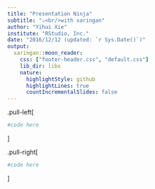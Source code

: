 ---
title: "Presentation Ninja"
subtitle: "⚔<br/>with xaringan"
author: "Yihui Xie"
institute: "RStudio, Inc."
date: "2016/12/12 (updated: `r Sys.Date()`)"
output:
  xaringan::moon_reader:
    css: ["footer-header.css", "default.css"]
    lib_dir: libs
    nature:
      highlightStyle: github
      highlightLines: true
      countIncrementalSlides: false
---

.pull-left[

```{r}
#code here
```

]

.pull-right[
```{r}
#code here
```


]
